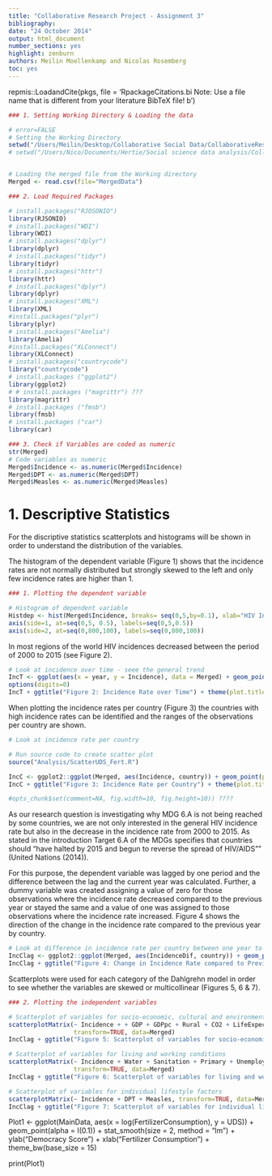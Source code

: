 ```yaml
---
title: "Collaborative Research Project - Assignment 3"
bibliography:
date: "24 October 2014"
output: html_document
number_sections: yes
highlight: zenburn
authors: Meilin Moellenkamp and Nicolas Rosemberg
toc: yes
---
```



repmis::LoadandCite(pkgs, file = 'RpackageCitations.bi
Note: Use a file name that is different from your literature BibTeX file!
b')


```r

### 1. Setting Working Directory & Loading the data

# error=FALSE
# Setting the Working Directory
setwd("/Users/Meilin/Desktop/Collaborative Social Data/CollaborativeResearchProject")
# setwd("/Users/Nico/Documents/Hertie/Social science data analysis/CollaborativeResearchProject")


# Loading the merged file from the Working directory
Merged <- read.csv(file="MergedData")
```

```r

### 2. Load Required Packages

# install.packages("RJOSONIO")  
library(RJSONIO)
# install.packages("WDI")  
library(WDI)
# install.packages("dplyr")  
library(dplyr) 
# install.packages("tidyr")  
library(tidyr)
# install.packages("httr")  
library(httr) 
# install.packages("dplyr")  
library(dplyr)
# install.packages("XML")  
library(XML)
#install.packages("plyr")
library(plyr)
# install.packages("Amelia")  
library(Amelia) 
#install.packages("XLConnect")
library(XLConnect)    
# install.packages("countrycode")
library("countrycode")
# install.packages ("ggplot2")
library(ggplot2)
# # install.packages ("magrittr") ???
library(magrittr)
# install.packages ("fmsb")
library(fmsb)
# install.packages ("car")
library(car)

### 3. Check if Variables are coded as numeric
str(Merged)
# Code variables as numeric
Merged$Incidence <- as.numeric(Merged$Incidence)
Merged$DPT <- as.numeric(Merged$DPT)
Merged$Measles <- as.numeric(Merged$Measles)

```

# 1. Descriptive Statistics

For the discriptive statistics scatterplots and histograms will be shown in order to understand the distribution of the variables.

The histogram of the dependent variable (Figure 1) shows that the incidence rates are not normally distributed but strongly skewed to the left and only few incidence rates are higher than 1. 

```r

### 1. Plotting the dependent variable

# Histogram of dependent variable
Histdep <- hist(Merged$Incidence, breaks= seq(0,5,by=0.1), xlab="HIV Incidence Rate", main="Figure 1: Incidence Rate")
axis(side=1, at=seq(0,5, 0.5), labels=seq(0,5,0.5))
axis(side=2, at=seq(0,800,100), labels=seq(0,800,100))
```

In most regions of the world HIV incidences decreased between the period of 2000 to 2015 (see Figure 2).

```r
# Look at incidence over time - seee the general trend
IncT <- ggplot(aes(x = year, y = Incidence), data = Merged) + geom_point(position = "jitter") + theme_bw() + geom_smooth()
options(digits=0)
IncT + ggtitle("Figure 2: Incidence Rate over Time") + theme(plot.title = element_text(lineheight=3, face="bold"))
```

When plotting the incidence rates per country (Figure 3) the countries with high incidence rates can be identified and the ranges of the observations per country are shown.

``` r
# Look at incidence rate per country

# Run source code to create scatter plot
source("Analysis/ScatterUDS_Fert.R")

IncC <- ggplot2::ggplot(Merged, aes(Incidence, country)) + geom_point(position = "jitter") + theme_bw()
IncC + ggtitle("Figure 3: Incidence Rate per Country") + theme(plot.title = element_text(lineheight=3, face="bold"))

#opts_chunk$set(comment=NA, fig.width=10, fig.height=10)) ????

```

As our research question is investigating why MDG 6.A is not being reached by some countries, we are not only interested in the general HIV incidence rate but also in the decrease in the incidence rate from 2000 to 2015. As stated in the introduction Target 6.A of the MDGs specifies that countries should "have halted by 2015 and begun to reverse the spread of HIV/AIDS"" (United Nations (2014)). 

For this purpose, the dependent variable was lagged by one period and the difference between the lag and the current year was calculated. Further, a dummy variable was created assigning a value of zero for those observations where the incidence rate decreased compared to the previous year or stayed the same and a value of one was assigned to those observations where the incidence rate increased. Figure 4 shows the direction of the change in the incidence rate compared to the previous year by country.

```r
# Look at difference in incidence rate per country between one year to the next
IncClag <- ggplot2::ggplot(Merged, aes(IncidenceDif, country)) + geom_point(position = "jitter") + theme_bw()
IncClag + ggtitle("Figure 4: Change in Incidence Rate compared to Previous Years by Country") + theme(plot.title = element_text(lineheight=3, face="bold"))
```

Scatterplots were used for each category of the Dahlgrehn model in order to see whether the variables are skewed or multicollinear (Figures 5, 6 & 7).

```r
### 2. Plotting the independent variables

# Scatterplot of variables for socio-economic, cultural and environmental conditions
scatterplotMatrix(~ Incidence + + GDP + GDPpc + Rural + CO2 + LifeExpect + Population, 
                  transform=TRUE, data=Merged)
IncClag + ggtitle("Figure 5: Scatterplot of variables for socio-economic, cultural and environmental conditions") + theme(plot.title = element_text(lineheight=3, face="bold"))

# Scatterplot of variables for living and working conditions 
scatterplotMatrix(~ Incidence + Water + Sanitation + Primary + Unemploym + HCexpendpc,
                  transform=TRUE, data=Merged)
IncClag + ggtitle("Figure 6: Scatterplot of variables for living and working conditions") + theme(plot.title = element_text(lineheight=3, face="bold"))

# Scatterplot of variables for individual lifestyle factors
scatterplotMatrix(~ Incidence + DPT + Measles, transform=TRUE, data=Merged)
IncClag + ggtitle("Figure 7: Scatterplot of variables for individual lifestyle factors") + theme(plot.title = element_text(lineheight=3, face="bold"))
```

Plot1 <- ggplot(MainData, aes(x = log(FertilizerConsumption), y = UDS)) +
        geom_point(alpha = I(0.1)) +
        stat_smooth(size = 2, method = "lm") +
        ylab("Democracy Score\n") + xlab("\nLog Fertilizer Consumption") +
        theme_bw(base_size = 15)

print(Plot1)
